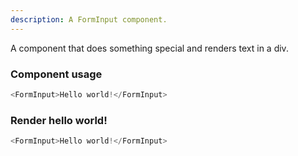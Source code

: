 ```yaml
---
description: A FormInput component.
---
```



A component that does something special and renders text in a div.

### Component usage
```js
<FormInput>Hello world!</FormInput>
```

### Render hello world!

```js live
<FormInput>Hello world!</FormInput>
```
